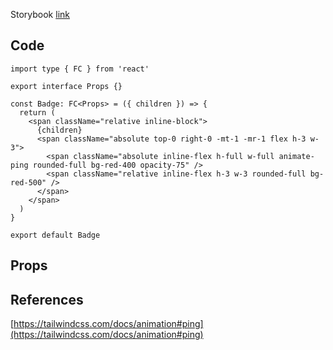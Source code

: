 
Storybook [link](https://components.kidow.me/?path=/story/data-display--badge)

## Code

```tsx title="components/Badge/index.tsx"
import type { FC } from 'react'

export interface Props {}

const Badge: FC<Props> = ({ children }) => {
  return (
    <span className="relative inline-block">
      {children}
      <span className="absolute top-0 right-0 -mt-1 -mr-1 flex h-3 w-3">
        <span className="absolute inline-flex h-full w-full animate-ping rounded-full bg-red-400 opacity-75" />
        <span className="relative inline-flex h-3 w-3 rounded-full bg-red-500" />
      </span>
    </span>
  )
}

export default Badge
```

## Props

## References

[https://tailwindcss.com/docs/animation#ping](https://tailwindcss.com/docs/animation#ping)
